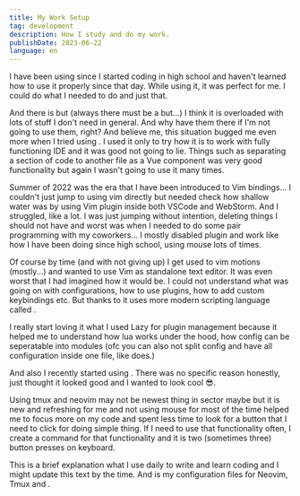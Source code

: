 ```yaml
---
title: My Work Setup
tag: development
description: How I study and do my work.
publishDate: 2023-06-22
language: en
---
```


I have been using <ContentLink href="https://code.visualstudio.com/" text="VSCode" isOutLink /> since I started coding in high school and haven't learned how to use it properly since that day. While using it, it was perfect for me. I could do what I needed to do and just that.

And there is but (always there must be a but...) I think it is overloaded with lots of stuff I don't need in general. And why have them there if I'm not going to use them, right? And believe me, this situation bugged me even more when I tried using <ContentLink href="https://www.jetbrains.com/webstorm/" text="WebStorm" isOutLink/>. I used it only to try how it is to work with fully functioning IDE and it was good not going to lie. Things such as separating a section of code to another file as a Vue component was very good functionality but again I wasn't going to use it many times.

Summer of 2022 was the era that I have been introduced to Vim bindings... I couldn't just jump to using vim directly but needed check how shallow water was by using Vim plugin inside both VSCode and WebStorm. And I struggled, like a lot. I was just jumping without intention, deleting things I should not have and worst was when I needed to do some pair programming with my coworkers... I mostly disabled plugin and work like how I have been doing since high school, using mouse lots of times.

Of course by time (and with not giving up) I get used to vim motions (mostly...) and wanted to use Vim as standalone text editor. It was even worst that I had imagined how it would be. I could not understand what was going on with configurations, how to use plugins, how to add custom keybindings etc. But thanks to <ContentLink href="https://neovim.io/" text="Neovim" isOutLink /> it uses more modern scripting language called <ContentLink href="https://www.lua.org/" text="Lua" isOutlink />.

I really start loving it what I used Lazy for plugin management because it helped me to understand how lua works under the hood, how config can be seperatable into modules (ofc you can also not split config and have all configuration inside one file, like <ContentLink href="https://arslan.io/2023/05/10/the-benefits-of-using-a-single-init-lua-vimrc-file/" text="Fatih" isOutLink /> does.)

And also I recently started using <ContentLink href="https://github.com/tmux/tmux/wiki" text="Tmux" isOutLink />. There was no specific reason honestly, just thought it looked good and I wanted to look cool 😎.

Using tmux and neovim may not be newest thing in sector maybe but it is new and refreshing for me and not using mouse for most of the time helped me to focus more on my code and spent less time to look for a button that I need to click for doing simple thing. If I need to use that functionality often, I create a command for that functionality and it is two (sometimes three) button presses on keyboard.

This is a brief explanation what I use daily to write and learn coding and I might update this text by the time. And <ContentLink href="https://github.com/doganalper/dotfiles" text="here" isOutLink /> is my configuration files for Neovim, Tmux and <ContentLink href="https://github.com/kovidgoyal/kitty" text="Kitty" />.
